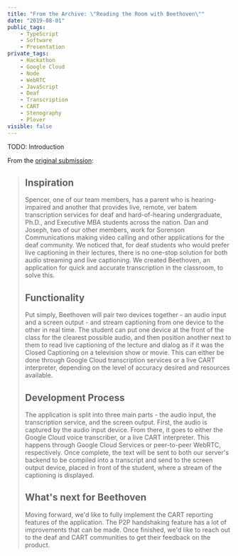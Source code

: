 ```yaml
---
title: "From the Archive: \"Reading the Room with Beethoven\""
date: "2019-08-01"
public_tags:
    - TypeScript
    - Software
    - Presentation
private_tags:
    - Hackathon
    - Google Cloud
    - Node
    - WebRTC
    - JavaScript
    - Deaf
    - Transcription
    - CART
    - Stenography
    - Plover
visible: false
---
```


TODO: Introduction

From the [original submission](https://devpost.com/software/beethoven-t9ud86):

> ## Inspiration
> Spencer, one of our team members, has a parent who is hearing-impaired and another that provides live, remote, ver batem transcription services for deaf and hard-of-hearing undergraduate, Ph.D., and Executive MBA students across the nation. Dan and Joseph, two of our other members, work for Sorenson Communications making video calling and other applications for the deaf community. We noticed that, for deaf students who would prefer live captioning in their lectures, there is no one-stop solution for both audio streaming and live captioning. We created Beethoven, an application for quick and accurate transcription in the classroom, to solve this.
> 
> ## Functionality
> Put simply, Beethoven will pair two devices together - an audio input and a screen output - and stream captioning from one device to the other in real time. The student can put one device at the front of the class for the clearest possible audio, and then position another next to them to read live captioning of the lecture and dialog as if it was the Closed Captioning on a television show or movie. This can either be done through Google Cloud transcription services or a live CART interpreter, depending on the level of accuracy desired and resources available.
> 
> ## Development Process
> The application is split into three main parts - the audio input, the transcription service, and the screen output. First, the audio is captured by the audio input device. From there, it goes to either the Google Cloud voice transcriber, or a live CART interpreter. This happens through Google Cloud Services or peer-to-peer WebRTC, respectively. Once complete, the text will be sent to both our server's backend to be compiled into a transcript and send to the screen output device, placed in front of the student, where a stream of the captioning is displayed.
> 
> ## What's next for Beethoven
> Moving forward, we'd like to fully implement the CART reporting features of the application. The P2P handshaking feature has a lot of improvements that can be made. Once finished, we'd like to reach out to the deaf and CART communities to get their feedback on the product.
